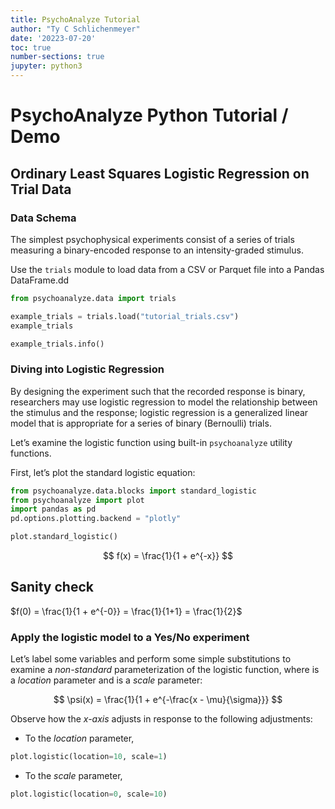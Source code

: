 ```yaml
---
title: PsychoAnalyze Tutorial
author: "Ty C Schlichenmeyer"
date: '20223-07-20'
toc: true
number-sections: true
jupyter: python3
---
```


# PsychoAnalyze Python Tutorial / Demo

## Ordinary Least Squares Logistic Regression on Trial Data

### Data Schema

The simplest psychophysical experiments consist of a series of trials measuring a binary-encoded response to an intensity-graded stimulus.

Use the `trials` module to load data from a CSV or Parquet file into a Pandas DataFrame.dd

```python
from psychoanalyze.data import trials

example_trials = trials.load("tutorial_trials.csv")
example_trials
```
```python
example_trials.info()
```

### Diving into Logistic Regression

By designing the experiment such that the recorded response is binary, researchers may use logistic regression to model the relationship between the stimulus and the response; logistic regression is a generalized linear model that is appropriate for a series of binary (Bernoulli) trials.

Let's examine the logistic function using built-in `psychoanalyze` utility functions.

First, let's plot the standard logistic equation:

```python
from psychoanalyze.data.blocks import standard_logistic
from psychoanalyze import plot
import pandas as pd
pd.options.plotting.backend = "plotly"

plot.standard_logistic()
```

::: {.column-margin}
$$
f(x) = \frac{1}{1 + e^{-x}}
$$
:::

::: {.callout-note}
## Sanity check
$f(0) = \frac{1}{1 + e^{-0}} = \frac{1}{1+1} = \frac{1}{2}$
:::

### Apply the logistic model to a Yes/No experiment

Let's label some variables and perform some simple substitutions to examine a *non-standard* parameterization of the logistic function, where \mu is a *location* parameter and \sigma is a *scale* parameter:

$$
\psi(x) = \frac{1}{1 + e^{-\frac{x - \mu}{\sigma}}}
$$

Observe how the *x-axis* adjusts in response to the following adjustments:

- To the *location* parameter, \mu
```python
plot.logistic(location=10, scale=1)
```

- To the *scale* parameter, \sigma
```python
plot.logistic(location=0, scale=10)
```

